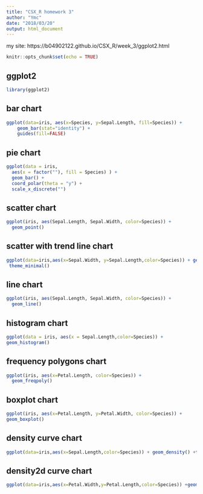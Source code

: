 ```yaml
---
title: "CSX_R homework 3"
author: "Ymc"
date: "2018/03/20"
output: html_document
---
```

my site: https://b04902122.github.io/CSX_R/week_3/ggplot2.html
  
  ```r
knitr::opts_chunk$set(echo = TRUE)
```

## ggplot2

```r
library(ggplot2)
```

## bar chart
```r
ggplot(data=iris, aes(x=Species, y=Sepal.Length, fill=Species)) +
    geom_bar(stat="identity") +
    guides(fill=FALSE)
```

## pie chart
```r
ggplot(data = iris,
  aes(x = factor(""), fill = Species) ) +
  geom_bar() +
  coord_polar(theta = "y") +
  scale_x_discrete("")
```

## scatter chart
```r
ggplot(iris, aes(Sepal.Length, Sepal.Width, color=Species)) +
  geom_point()
```

## scatter with trend line chart
```r
ggplot(data=iris,aes(x=Sepal.Width, y=Sepal.Length,color=Species)) + geom_point() +geom_smooth(se=FALSE)+
 theme_minimal()
```

## line chart
```r
ggplot(iris, aes(Sepal.Length, Sepal.Width, color=Species)) +
  geom_line()
```

## histogram chart
```r
ggplot(data = iris, aes(x = Sepal.Length,color=Species)) +
geom_histogram()
```

## frequency polygons chart
```r
ggplot(iris, aes(x=Petal.Length, color=Species)) +
  geom_freqpoly()
```

## boxplot chart
```r
ggplot(iris, aes(x=Petal.Length, y=Petal.Width, color=Species)) +
geom_boxplot()
```

## density curve chart
```r
ggplot(data=iris,aes(x=Sepal.Length,color=Species)) + geom_density() +theme_minimal()
```

## density2d curve chart
```r
ggplot(data=iris,aes(x=Petal.Width,y=Petal.Length,color=Species)) +geom_density2d()+ theme_minimal()
```
